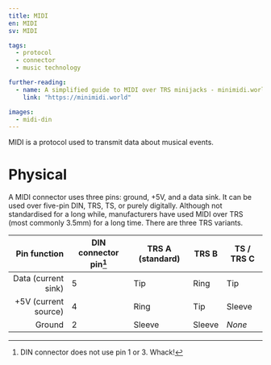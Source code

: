 ```yaml
---
title: MIDI
en: MIDI
sv: MIDI

tags:
  - protocol
  - connector
  - music technology

further-reading:
  - name: A simplified guide to MIDI over TRS minijacks - minimidi.world
    link: "https://minimidi.world"

images:
  - midi-din
---
```


MIDI is a protocol used to transmit data about musical events.

# Physical

A MIDI connector uses three pins: ground, +5V, and a data sink. It can be
used over five-pin DIN, TRS, TS, or purely digitally. Although not standardised
for a long while, manufacturers have used MIDI over TRS (most commonly 3.5mm)
for a long time. There are three TRS variants.

|         Pin function | DIN connector pin[^din-conn] | TRS A **(standard)** | TRS B  | TS / TRS C |
| -------------------: | ---------------------------- | -------------------- | ------ | ---------- |
|  Data (current sink) | 5                            | Tip                  | Ring   | Tip        |
| +5V (current source) | 4                            | Ring                 | Tip    | Sleeve     |
|               Ground | 2                            | Sleeve               | Sleeve | _None_     |

[^din-conn]: DIN connector does not use pin 1 or 3. Whack!

